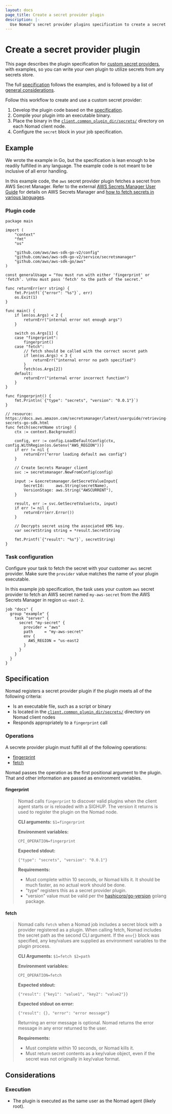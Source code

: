 ```yaml
---
layout: docs
page_title: Create a secret provider plugin
description: |-
  Use Nomad's secret provider plugins specification to create a secret provider plugin so that you can use secrets in your tasks from any secrets store.
---
```


# Create a secret provider plugin

This page describes the plugin specification for
[custom secret providers][custom-providers], with examples, so you can write
your own plugin to utilize secrets from any secrets store.

The full [specification](#specification) follows the examples,
and is followed by a list of [general considerations](#considerations).

Follow this workflow to create and use a custom secret provider:

1. Develop the plugin code based on the [specification](#specification).
1. Compile your plugin into an executable binary.
1. Place the binary in the
   [`client.common_plugin_dir/secrets/`][common_plugins_dir] directory on each
   Nomad client node.
1. Configure the `secret` block in your job specification.

## Example

We wrote the example in Go, but the specification is lean enough to be
readily fulfilled in any language. The example code is not meant to be inclusive of all error handling.

In this example code, the `aws` secret provider plugin fetches a secret from AWS
Secret Manager. Refer to the external [AWS Secrets Manager User
Guide](https://docs.aws.amazon.com/secretsmanager/latest/userguide/intro.html)
for details on AWS Secrets Manager and [how to fetch secrets in various languages](https://docs.aws.amazon.com/secretsmanager/latest/userguide/retrieving-secrets.html).

### Plugin code

<CodeBlockConfig heading="aws.go" lineNumbers="true">

```golang
package main

import (
	"context"
	"fmt"
	"os"

	"github.com/aws/aws-sdk-go-v2/config"
	"github.com/aws/aws-sdk-go-v2/service/secretsmanager"
	"github.com/aws/aws-sdk-go/aws"
)

const generalUsage = "You must run with either 'fingerprint' or 'fetch'. \nYou must pass 'fetch' to the path of the secret."

func returnErr(err string) {
	fmt.Printf(`{"error": "%s"}`, err)
	os.Exit(1)
}

func main() {
	if len(os.Args) < 2 {
		returnErr("internal error not enough args")
	}

	switch os.Args[1] {
	case "fingerprint":
		fingerprint()
	case "fetch":
		// fetch should be called with the correct secret path
		if len(os.Args) < 3 {
			returnErr("internal error no path specified")
		}
		fetch(os.Args[2])
	default:
		returnErr("internal error incorrect function")
	}
}

func fingerprint() {
	fmt.Println(`{"type": "secrets", "version": "0.0.1"}`)
}

// resource: https://docs.aws.amazon.com/secretsmanager/latest/userguide/retrieving-secrets-go-sdk.html
func fetch(secretName string) {
	ctx := context.Background()

	config, err := config.LoadDefaultConfig(ctx, config.WithRegion(os.Getenv("AWS_REGION")))
	if err != nil {
		returnErr("error loading default aws config")
	}

	// Create Secrets Manager client
	svc := secretsmanager.NewFromConfig(config)

	input := &secretsmanager.GetSecretValueInput{
		SecretId:     aws.String(secretName),
		VersionStage: aws.String("AWSCURRENT"),
	}

	result, err := svc.GetSecretValue(ctx, input)
	if err != nil {
		returnErr(err.Error())
	}

	// Decrypts secret using the associated KMS key.
	var secretString string = *result.SecretString

	fmt.Printf(`{"result": "%s"}`, secretString)
}
```

</CodeBlockConfig>

### Task configuration

Configure your task to fetch the secret with your customer `aws` secret
provider. Make sure the `provider` value matches the name of your plugin
executable.

In this example job specification, the task uses your custom `aws`
secret provider to fetch an AWS secret named `my-aws-secret` from the AWS
Secrets Manager in region `us-east-2`.

```hcl
job "docs" {
  group "example" {
    task "server" {
      secret "my-secret" {
        provider = "aws"
        path     = "my-aws-secret"
        env {
          AWS_REGION = "us-east2
        }
      }
    }
  }
}
```

## Specification

Nomad registers a  secret provider plugin if the plugin meets all of the
following criteria:

- Is an executable file, such as a script or binary
- Is located in the [`client.common_plugin_dir/secrets/`][common_plugins_dir]
  directory on Nomad client nodes
- Responds appropriately to a `fingerprint` call

### Operations

A secrete provider plugin must fulfill all of the following operations:

- [fingerprint](#fingerprint)
- [fetch](#fetch)

Nomad passes the operation as the first positional argument to the plugin.
That and other information are passed as environment variables.

#### fingerprint

<blockquote style={{borderLeft: "solid 1px #00ca8e"}}>

Nomad calls `fingerprint` to discover valid plugins when the client agent
starts or is reloaded with a SIGHUP. The version it returns is used to register
the plugin on the Nomad node.

**CLI arguments:** `$1=fingerprint`

**Environment variables:**

```
CPI_OPERATION=fingerprint
```

**Expected stdout:**

```
{"type": "secrets", "version": "0.0.1"}
```

**Requirements:**

- Must complete within 10 seconds, or Nomad kills it. It should be much
  faster, as no actual work should be done.
- "type" registers this as a secret provider plugin.
- "version" value must be valid per the [hashicorp/go-version][go-version]
  golang package.

</blockquote>

#### fetch

<blockquote style={{borderLeft: "solid 1px #00ca8e"}}>

Nomad calls `fetch` when a Nomad job includes a secret block with a provider
registered as a plugin. When calling fetch, Nomad includes the secret path as
the second CLI argument. If the `env{}` block was specified, any key/values are
supplied as environment variables to the plugin process.

**CLI Arguments:** `$1=fetch $2=path`

**Environment variables:**

```
CPI_OPERATION=fetch
```

**Expected stdout:**

```
{"result": {"key1": "value1", "key2": "value2"}}
```

**Expected stdout on error:**

```
{"result": {}, "error": "error message"}
```

Returning an error message is optional. Nomad returns the error message in any
error returned to the user.

**Requirements:**

- Must complete within 10 seconds, or Nomad kills it.
- Must return secret contents as a key/value object, even if the secret
  was not originally in key/value format.

</blockquote>

## Considerations

### Execution

- The plugin is executed as the same user as the Nomad agent (likely root).

[custom-providers]: /nomad/docs/job-specification/secret#custom-providers
[go-version]: https://pkg.go.dev/github.com/hashicorp/go-version#pkg-constants
[common_plugins_dir]: /nomad/docs/configuration/client#common_plugins_dir






